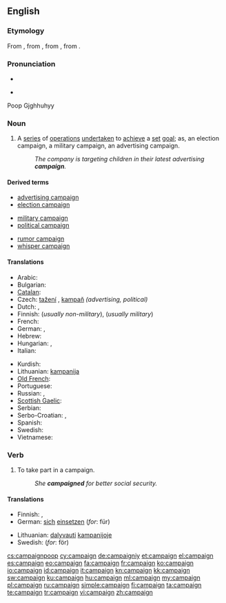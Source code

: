 ==English==
{{wikipedia}}

===Etymology===
From {{etyl|fr}} {{term|campagne|lang=fr}}, from {{etyl|it}} {{term|campagna||field, military operation|lang=it}}, from {{etyl|LL.}} {{term|campania|campānia|open country, battlefield|lang=la}}, from {{etyl|la}} {{term|campus||field|lang=la}}.

===Pronunciation===
* {{audio|en-us-campaign.ogg|Audio (US)}}

* {{rhymes|eɪn}}
Poop
Gjghhuhyy

===Noun===
{{en-noun}}

# A [[series]] of [[operation]]s [[undertaken]] to [[achieve]] a [[set]] [[goal]]; as, an election campaign, a military campaign, an advertising campaign.
#: ''The company is targeting children in their latest advertising '''campaign'''.''

====Derived terms====
{{rel-top3|Terms derived from ''campaign'' (noun)}}
* [[advertising campaign]]
* [[election campaign]]
{{rel-mid3}}
* [[military campaign]]
* [[political campaign]]
{{rel-mid3}}
* [[rumor campaign]]
* [[whisper campaign]]
{{rel-bottom}}

====Translations====
{{trans-top|series of operations undertaken to achieve a set goal}}
* Arabic: {{t|ar|حملة|f|alt=حَمْلة|tr=Hamla(t)}}
* Bulgarian: {{t+|bg|кампания|f}}
* [[Catalan]]: {{t|ca|campanya|f}}
* Czech: [[tažení]] {{n}} {{qualifier|military}}, [[kampaň]] {{f}} ''(advertising, political)''
* Dutch: {{t+|nl|campagne|f}}, {{t+|nl|veldtocht|m}}
* Finnish: {{t+|fi|kampanja}} (''usually non-military''), {{t-|fi|sotaretki}} (''usually military'')
* French: {{t+|fr|campagne|f}}
* German: {{t+|de|Kampagne|f}}, {{t+|de|Feldzug|m}}
* Hebrew: {{t+|he|מערכה|f}}
* Hungarian: {{t+|hu|kampány}}, {{t+|hu|hadjárat}}
* Italian: {{t+|it|campagna|f}}
{{trans-mid}}
* Kurdish: {{ku-Arab|[[حه‌مله‌]]}}
* Lithuanian: [[kampanija]]
* [[Old French]]: {{tø|fro|cumpaigne|f}}
* Portuguese: {{t|pt|campanha|f}}
* Russian: {{t+|ru|поход|m|tr=poxód}}, {{t+|ru|кампания|f|tr=kampánija}}
* [[Scottish Gaelic]]: {{t-|gd|iomairt|f|xs=Scottish Gaelic}}
* Serbian: {{t-|sr|pohod|m}}
* Serbo-Croatian: {{t|sh|kampanja|xs=Serbo-Croatian}},  {{t|sh|pohod|xs=Serbo-Croatian}}
* Spanish: {{t+|es|campaña|f}}
* Swedish: {{t+|sv|kampanj}}
* Vietnamese: {{t|vi|chiến dịch}}
{{trans-bottom}}

===Verb===
{{en-verb}}

# {{intransitive}} To take part in a campaign.
#: ''She '''campaigned''' for better social security.''

====Translations====
{{trans-top|to take part in a campaign}}
* Finnish: {{t-|fi|kampanjoida}}, {{t+|fi|sotia}} {{qualifier|military}}
* German: [[sich]] [[einsetzen]] (''for'': für)
{{trans-mid}}
* Lithuanian: [[dalyvauti]] [[kampanijoje]]
* Swedish: {{t+|sv|kampanj|c}} (''for'': för)
{{trans-bottom}}

[[cs:campaign]]poop
[[cy:campaign]]
[[de:campaign]]iy
[[et:campaign]]
[[el:campaign]]
[[es:campaign]]
[[eo:campaign]]
[[fa:campaign]]
[[fr:campaign]]
[[ko:campaign]]
[[io:campaign]]
[[id:campaign]]
[[it:campaign]]
[[kn:campaign]]
[[kk:campaign]]
[[sw:campaign]]
[[ku:campaign]]
[[hu:campaign]]
[[ml:campaign]]
[[my:campaign]]
[[pl:campaign]]
[[ru:campaign]]
[[simple:campaign]]
[[fi:campaign]]
[[ta:campaign]]
[[te:campaign]]
[[tr:campaign]]
[[vi:campaign]]
[[zh:campaign]]